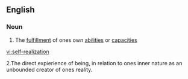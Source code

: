 ==English==

===Noun===
{{en-noun|sg=[[self]]-[[realization]]|-}}

# The [[fulfillment]] of ones own [[ability|abilities]] or [[capacity|capacities]]

[[vi:self-realization]]


2.The direct expierience of being, in relation to ones inner nature as an unbounded creator of ones reality.